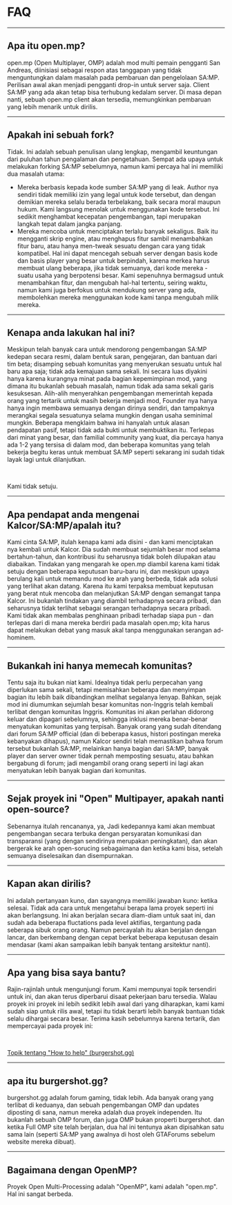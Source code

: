 # FAQ

<hr />

## Apa itu open.mp?

open.mp (Open Multiplayer, OMP) adalah mod multi pemain pengganti San Andreas, diinisiasi sebagai respon atas tanggapan yang tidak menguntungkan dalam masalah pada pembaruan dan pengelolaan SA:MP. Perilisan awal akan menjadi pengganti drop-in untuk server saja. Client SA:MP yang ada akan tetap bisa terhubung kedalam server. Di masa depan nanti, sebuah open.mp client akan tersedia, memungkinkan pembaruan yang lebih menarik untuk dirilis.

<hr />

## Apakah ini sebuah fork?

Tidak. Ini adalah sebuah penulisan ulang lengkap, mengambil keuntungan dari puluhan tahun pengalaman dan pengetahuan. Sempat ada upaya untuk melakukan forking SA:MP sebelumnya, namun kami percaya hal ini memiliki dua masalah utama:

- Mereka berbasis kepada kode sumber SA:MP yang di leak. Author nya sendiri tidak memiliki izin yang legal untuk kode tersebut, dan dengan demikian mereka selalu berada terbelakang, baik secara moral maupun hukum. Kami langsung menolak untuk menggunakan kode tersebut. Ini sedikit menghambat kecepatan pengembangan, tapi merupakan langkah tepat dalam jangka panjang.
- Mereka mencoba untuk menciptakan terlalu banyak sekaligus. Baik itu mengganti skrip engine, atau menghapus fitur sambil menambahkan fitur baru, atau hanya men-tweak sesuatu dengan cara yang tidak kompatibel. Hal ini dapat mencegah sebuah server dengan basis kode dan basis player yang besar untuk berpindah, karena merkea harus membuat ulang beberapa, jika tidak semuanya, dari kode mereka - suatu usaha yang berpotensi besar. Kami sepenuhnya bermagsud untuk menambahkan fitur, dan mengubah hal-hal tertentu, seiring waktu, namun kami juga berfokus untuk mendukung server yang ada, membolehkan mereka menggunakan kode kami tanpa mengubah milik mereka.

<hr />

## Kenapa anda lakukan hal ini?

Meskipun telah banyak cara untuk mendorong pengembangan SA:MP kedepan secara resmi, dalam bentuk saran, pengejaran, dan bantuan dari tim beta; disamping sebuah komunitas yang menyerukan sesuatu untuk hal baru apa saja; tidak ada kemajuan sama sekali. Ini secara luas diyakini hanya karena kurangnya minat pada bagian kepemimpinan mod, yang dimana itu bukanlah sebuah masalah, namun tidak ada sama sekali garis kesuksesan. Alih-alih menyerahkan pengembangan memerintah kepada orang yang tertarik untuk masih bekerja menjadi mod, Founder nya hanya hanya ingin membawa semuanya dengan dirinya sendiri, dan tampaknya merangkai segala sesuatunya selama mungkin dengan usaha seminimal mungkin. Beberapa mengklaim bahwa ini hanyalah untuk alasan pendapatan pasif, tetapi tidak ada bukti untuk membuktikan itu. Terlepas dari minat yang besar, dan familial community yang kuat, dia percaya hanya ada 1-2 yang tersisa di dalam mod, dan beberapa komunitas yang telah bekerja begitu keras untuk membuat SA:MP seperti sekarang ini sudah tidak layak lagi untuk dilanjutkan.

<br />

Kami tidak setuju.

<hr />

## Apa pendapat anda mengenai Kalcor/SA:MP/apalah itu?

Kami cinta SA:MP, itulah kenapa kami ada disini - dan kami menciptakan nya kembali untuk Kalcor. Dia sudah membuat sejumlah besar mod selama bertahun-tahun, dan kontribusi itu seharusnya tidak boleh dilupakan atau diabaikan. Tindakan yang mengarah ke open.mp diambil karena kami tidak setuju dengan beberapa keputusan baru-baru ini, dan meskipun upaya berulang kali untuk memandu mod ke arah yang berbeda, tidak ada solusi yang terlihat akan datang. Karena itu kami terpaksa membuat keputusan yang berat ntuk mencoba dan melanjutkan SA:MP dengan semangat tanpa Kalcor. Ini bukanlah tindakan yang diambil terhadapnya secara pribadi, dan seharusnya tidak terlihat sebagai serangan terhadapnya secara pribadi. Kami tidak akan membalas penghinaan pribadi terhadap siapa pun - dan terlepas dari di mana mereka berdiri pada masalah open.mp; kita harus dapat melakukan debat yang masuk akal tanpa menggunakan serangan ad-hominem.

<hr />

## Bukankah ini hanya memecah komunitas?

Tentu saja itu bukan niat kami. Idealnya tidak perlu perpecahan yang diperlukan sama sekali, tetapi memisahkan beberapa dan menyimpan bagian itu lebih baik dibandingkan melihat segalanya lenyap. Bahkan, sejak mod ini diumumkan sejumlah besar komunitas non-Inggris telah kembali terlibat dengan komunitas Inggris. Komunitas ini akan perlahan didorong keluar dan dipagari sebelumnya, sehingga inklusi mereka benar-benar menyatukan komunitas yang terpisah. Banyak orang yang sudah ditendang dari forum SA:MP official (dan di beberapa kasus, histori postingan mereka kebanyakan dihapus), namun Kalcor sendiri telah memastikan bahwa forum tersebut bukanlah SA:MP, melainkan hanya bagian dari SA:MP, banyak player dan server owner tidak pernah memposting sesuatu, atau bahkan bergabung di forum; jadi mengambil orang orang seperti ini lagi akan menyatukan lebih banyak bagian dari komunitas.

<hr />

## Sejak proyek ini "Open" Multipayer, apakah nanti open-source?

Sebenarnya itulah rencananya, ya, Jadi kedepannya kami akan membuat pengembangan secara terbuka dengan persyaratan komunikasi dan transparansi (yang dengan sendirinya merupakan peningkatan), dan akan bergerak ke arah open-sorucing sebagaimana dan ketika kami bisa, setelah semuanya diselesaikan dan disempurnakan.

<hr />

## Kapan akan dirilis?

Ini adalah pertanyaan kuno, dan sayangnya memiliki jawaban kuno: ketika selesai. Tidak ada cara untuk mengetahui berapa lama proyek seperti ini akan berlangsung. Ini akan berjalan secara diam-diam untuk saat ini, dan sudah ada beberapa fluctations pada level aktifias, tergantung pada seberapa sibuk orang orang. Namun percayalah itu akan berjalan dengan lancar, dan berkembang dengan cepat berkat beberapa keputusan desain mendasar (kami akan sampaikan lebih banyak tentang arsitektur nanti).

<hr />

## Apa yang bisa saya bantu?

Rajin-rajinlah untuk mengunjungi forum. Kami mempunyai topik tersendiri untuk ini, dan akan terus diperbarui disaat pekerjaan baru tersedia. Walau proyek ini proyek ini lebih sedikit lebih awal dari yang diharapkan, kami kami sudah siap untuk rilis awal, tetapi itu tidak berarti lebih banyak bantuan tidak selalu dihargai secara besar. Terima kasih sebelumnya karena tertarik, dan mempercayai pada proyek ini:

<br />

[Topik tentang "How to help" (burgershot.gg)](https://www.burgershot.gg/showthread.php?tid=99)

<hr />

## apa itu burgershot.gg?

burgershot.gg adalah forum gaming, tidak lebih. Ada banyak orang yang terlibat di keduanya, dan sebuah pengembangan OMP dan updates diposting di sana, namun mereka adalah dua proyek independen. Itu bukanlah sebuah OMP forum, dan juga OMP bukan properti burgershot. dan ketika Full OMP site telah berjalan, dua hal ini tentunya akan dipisahkan satu sama lain (seperti SA:MP yang awalnya di host oleh GTAForums sebelum website mereka dibuat).

<hr />

## Bagaimana dengan OpenMP?

Proyek Open Multi-Processing adalah "OpenMP", kami adalah "open.mp". Hal ini sangat berbeda.
